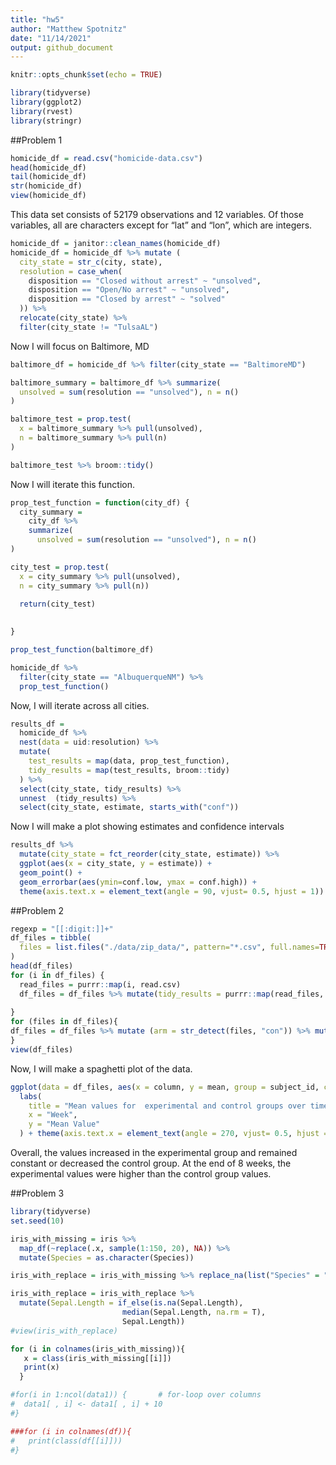 ```yaml
---
title: "hw5"
author: "Matthew Spotnitz"
date: "11/14/2021"
output: github_document
---
```


```r
knitr::opts_chunk$set(echo = TRUE)
```

```r
library(tidyverse)
library(ggplot2)
library(rvest)
library(stringr)
```
##Problem 1
```r
homicide_df = read.csv("homicide-data.csv")
head(homicide_df)
tail(homicide_df)
str(homicide_df)
view(homicide_df)
```
This data set consists of 52179 observations and 12 variables.  Of those variables, all are characters except for "lat" and "lon", which are integers.

```r
homicide_df = janitor::clean_names(homicide_df)
homicide_df = homicide_df %>% mutate (
  city_state = str_c(city, state),
  resolution = case_when(
    disposition == "Closed without arrest" ~ "unsolved",
    disposition == "Open/No arrest" ~ "unsolved",
    disposition == "Closed by arrest" ~ "solved" 
  )) %>% 
  relocate(city_state) %>% 
  filter(city_state != "TulsaAL")
```
Now I will focus on Baltimore, MD
```r
baltimore_df = homicide_df %>% filter(city_state == "BaltimoreMD")

baltimore_summary = baltimore_df %>% summarize(
  unsolved = sum(resolution == "unsolved"), n = n()
) 

baltimore_test = prop.test(
  x = baltimore_summary %>% pull(unsolved),
  n = baltimore_summary %>% pull(n)
)

baltimore_test %>% broom::tidy()

```
Now I will iterate this function.

```r
prop_test_function = function(city_df) {
  city_summary = 
    city_df %>% 
    summarize(
      unsolved = sum(resolution == "unsolved"), n = n()
) 

city_test = prop.test(
  x = city_summary %>% pull(unsolved),
  n = city_summary %>% pull(n))
  
  return(city_test)

 
}

prop_test_function(baltimore_df)

homicide_df %>%
  filter(city_state == "AlbuquerqueNM") %>% 
  prop_test_function()
```
Now, I will iterate across all cities.
```r
results_df =
  homicide_df %>% 
  nest(data = uid:resolution) %>% 
  mutate(
    test_results = map(data, prop_test_function),
    tidy_results = map(test_results, broom::tidy)
  ) %>% 
  select(city_state, tidy_results) %>% 
  unnest  (tidy_results) %>% 
  select(city_state, estimate, starts_with("conf"))
```
Now I will make a plot showing estimates and confidence intervals
```r
results_df %>% 
  mutate(city_state = fct_reorder(city_state, estimate)) %>% 
  ggplot(aes(x = city_state, y = estimate)) +
  geom_point() +
  geom_errorbar(aes(ymin=conf.low, ymax = conf.high)) +
  theme(axis.text.x = element_text(angle = 90, vjust= 0.5, hjust = 1))
```
##Problem 2
```r
regexp = "[[:digit:]]+"
df_files = tibble(
  files = list.files("./data/zip_data/", pattern="*.csv", full.names=TRUE),
)
head(df_files)
for (i in df_files) {
  read_files = purrr::map(i, read.csv)
  df_files = df_files %>% mutate(tidy_results = purrr::map(read_files, broom::tidy)) %>% unnest(tidy_results) #tidy results are stored
 
}
for (files in df_files){
df_files = df_files %>% mutate (arm = str_detect(files, "con")) %>% mutate (arm = factor(arm, labels = c('experimental', 'control') )) %>% mutate (subject_id = (str_extract(files, regexp))) #extracting control and experimental groups from the names
}
view(df_files)
```
Now, I will make a spaghetti plot of the data.
```r
ggplot(data = df_files, aes(x = column, y = mean, group = subject_id, color = subject_id)) + geom_line() + facet_grid(.~arm) +
  labs(
    title = "Mean values for  experimental and control groups over time",
    x = "Week",
    y = "Mean Value"
  ) + theme(axis.text.x = element_text(angle = 270, vjust= 0.5, hjust = 1))
```
Overall, the values increased in the experimental group  and remained constant or decreased the control group.  At the end of 8 weeks, the experimental values were higher than the control group values.

##Problem 3
```r
library(tidyverse)
set.seed(10)

iris_with_missing = iris %>% 
  map_df(~replace(.x, sample(1:150, 20), NA)) %>%
  mutate(Species = as.character(Species))

iris_with_replace = iris_with_missing %>% replace_na(list("Species" = "virginica"))

iris_with_replace = iris_with_replace %>% 
  mutate(Sepal.Length = if_else(is.na(Sepal.Length), 
                         median(Sepal.Length, na.rm = T), 
                         Sepal.Length))
#view(iris_with_replace)

for (i in colnames(iris_with_missing)){
   x = class(iris_with_missing[[i]])
   print(x)
  }

#for(i in 1:ncol(data1)) {       # for-loop over columns
#  data1[ , i] <- data1[ , i] + 10
#}

###for (i in colnames(df)){
#   print(class(df[[i]]))
#}
```